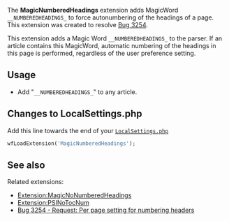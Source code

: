 The '''MagicNumberedHeadings''' extension adds MagicWord <tt>__NUMBEREDHEADINGS_</tt> to force autonumbering of the headings of a page. This extension was created to resolve [https://bugzilla.wikimedia.org/3254 Bug 3254].

This extension adds a Magic Word <tt>__NUMBEREDHEADINGS_</tt> to the parser. If an article contains this MagicWord, automatic numbering of the headings in this page is performed, regardless of the user preference setting.

== Usage ==
* Add "<tt>__NUMBEREDHEADINGS_</tt>" to any article.

== Changes to LocalSettings.php ==
Add this line towards the end of your
<tt>[https://mediawiki.org/wiki/Manual:LocalSettings.php LocalSettings.php]</tt>
<source lang="php">wfLoadExtension('MagicNumberedHeadings');</source>


== See also ==
Related extensions:
* [https://mediawiki.org/wiki/Extension:MagicNoNumberedHeadings Extension:MagicNoNumberedHeadings]
* [https://mediawiki.org/wiki/Extension:PSINoTocNum Extension:PSINoTocNum]
* [https://bugzilla.wikimedia.org/3254 Bug 3254 - Request: Per page setting for numbering headers]

